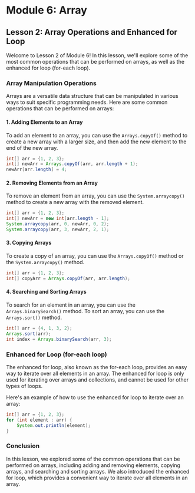 # Module 6: Array

## Lesson 2: Array Operations and Enhanced for Loop

Welcome to Lesson 2 of Module 6! In this lesson, we'll explore some of the most common operations that can be performed on arrays, as well as the enhanced for loop (for-each loop).

### Array Manipulation Operations

Arrays are a versatile data structure that can be manipulated in various ways to suit specific programming needs. Here are some common operations that can be performed on arrays:

#### 1. Adding Elements to an Array

To add an element to an array, you can use the `Arrays.copyOf()` method to create a new array with a larger size, and then add the new element to the end of the new array.

```java
int[] arr = {1, 2, 3};
int[] newArr = Arrays.copyOf(arr, arr.length + 1);
newArr[arr.length] = 4;
```

#### 2. Removing Elements from an Array

To remove an element from an array, you can use the `System.arraycopy()` method to create a new array with the removed element.

```java
int[] arr = {1, 2, 3};
int[] newArr = new int[arr.length - 1];
System.arraycopy(arr, 0, newArr, 0, 2);
System.arraycopy(arr, 3, newArr, 2, 1);
```

#### 3. Copying Arrays

To create a copy of an array, you can use the `Arrays.copyOf()` method or the `System.arraycopy()` method.

```java
int[] arr = {1, 2, 3};
int[] copyArr = Arrays.copyOf(arr, arr.length);
```

#### 4. Searching and Sorting Arrays

To search for an element in an array, you can use the `Arrays.binarySearch()` method. To sort an array, you can use the `Arrays.sort()` method.

```java
int[] arr = {4, 1, 3, 2};
Arrays.sort(arr);
int index = Arrays.binarySearch(arr, 3);
```

### Enhanced for Loop (for-each loop)

The enhanced for loop, also known as the for-each loop, provides an easy way to iterate over all elements in an array. The enhanced for loop is only used for iterating over arrays and collections, and cannot be used for other types of loops.

Here's an example of how to use the enhanced for loop to iterate over an array:

```java
int[] arr = {1, 2, 3};
for (int element : arr) {
    System.out.println(element);
}
```

### Conclusion

In this lesson, we explored some of the common operations that can be performed on arrays, including adding and removing elements, copying arrays, and searching and sorting arrays. We also introduced the enhanced for loop, which provides a convenient way to iterate over all elements in an array.
